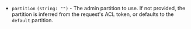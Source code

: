 - `partition` `(string: "")` <EnterpriseAlert inline /> - The admin partition to use. If not provided, the partition is inferred from the request's ACL token, or defaults to the `default` partition. 